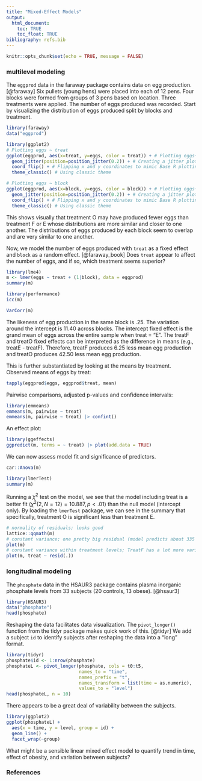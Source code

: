 ```yaml
---
title: "Mixed-Effect Models"
output:
  html_document:
    toc: TRUE
    toc_float: TRUE
bibliography: refs.bib
---
```


```r
knitr::opts_chunk$set(echo = TRUE, message = FALSE)
```

### multilevel modeling

The `eggprod` data in the faraway package contains data on egg production. [@faraway] Six pullets (young hens) were placed into each of 12 pens. Four blocks were formed from groups of 3 pens based on location. Three treatments were applied. The number of eggs produced was recorded. Start by visualizing the distribution of eggs produced split by blocks and treatment. 

```r
library(faraway)
data("eggprod")

library(ggplot2)
# Plotting eggs ~ treat
ggplot(eggprod, aes(x=treat, y=eggs, color = treat)) + # Plotting eggs~treat, color by treat
  geom_jitter(position=position_jitter(0.2)) + # Creating a jitter plot,  staggering groups
  coord_flip() + # Flipping x and y coordinates to mimic Base R plotting
  theme_classic() # Using classic theme

# Plotting eggs ~ block
ggplot(eggprod, aes(x=block, y=eggs, color = block)) + # Plotting eggs~treat, color by treat
  geom_jitter(position=position_jitter(0.2)) + # Creating a jitter plot,  staggering groups
  coord_flip() + # Flipping x and y coordinates to mimic Base R plotting
  theme_classic() # Using classic theme
```


This shows visually that treatment O may have produced fewer eggs than treatment F or E whose distributions are more similar and closer to one another. The distributions of eggs produced by each block seem to overlap and are very similar to one another. 

Now, we  model the number of eggs produced with `treat` as a fixed effect and `block` as a random effect. [@faraway_book] Does `treat` appear to affect the number of eggs, and if so, which treatment seems superior?

```r
library(lme4)
m <- lmer(eggs ~ treat + (1|block), data = eggprod)
summary(m)

library(performance)
icc(m)

VarCorr(m)
```

The likeness of egg production in the same block is .25. The variation around the intercept is 11.40 across blocks. The intercept fixed effect is the grand mean of eggs across the entire sample when treat = "E". The treatF and treatO fixed effects can be interpreted as the difference in means (e.g., treatE - treatF). Therefore, treatF produces 6.25 less mean egg production and treatO produces 42.50 less mean egg production.

This is further substantiated by looking at the means by treatment. Observed means of eggs by treat:

```r
tapply(eggprod$eggs, eggprod$treat, mean)
```

Pairwise comparisons, adjusted p-values and confidence intervals:

```r
library(emmeans)
emmeans(m, pairwise ~ treat)
emmeans(m, pairwise ~ treat) |> confint()
```

An effect plot:

```r
library(ggeffects)
ggpredict(m, terms = ~ treat) |> plot(add.data = TRUE)
```

We can now assess model fit and significance of predictors.

```r
car::Anova(m)

library(lmerTest)
summary(m)
```

Running a $\chi^2$ test on the model, we see that the model including treat is a better fit ($\chi^2(2,N = 12) = 10.887, p < .01$) than the null model (intercept only). By loading the `lmerTest` package, we can see in the summary that specifically, treatment O is significant less than treatment E.

```r
# normality of residuals; looks good
lattice::qqmath(m)
# constant variance; one pretty big residual (model predicts about 335 but the observed value is closer to 300)
plot(m)
# constant variance within treatment levels; TreatF has a lot more variability
plot(m, treat ~ resid(.))
```

### longitudinal modeling

The `phosphate` data in the HSAUR3 package contains plasma inorganic phosphate levels from 33 subjects (20 controls, 13 obese). [@hsaur3]

```r
library(HSAUR3)
data("phosphate")
head(phosphate)
```

Reshaping the data facilitates data visualization. The `pivot_longer()` function from the tidyr package makes quick work of this. [@tidyr] We add a subject `id` to identify subjects after reshaping the data into a "long" format. 

```r
library(tidyr)
phosphate$id <- 1:nrow(phosphate)
phosphateL <- pivot_longer(phosphate, cols = t0:t5, 
                           names_to = "time", 
                           names_prefix = "t",
                           names_transform = list(time = as.numeric),
                           values_to = "level")
head(phosphateL, n = 10)
```

There appears to be a great deal of variability between the subjects.

```r
library(ggplot2)
ggplot(phosphateL) +
  aes(x = time, y = level, group = id) +
  geom_line() +
  facet_wrap(~group)
```

What might be a sensible linear mixed effect model to quantify trend in time, effect of obesity, and variation between subjects? 


### References
